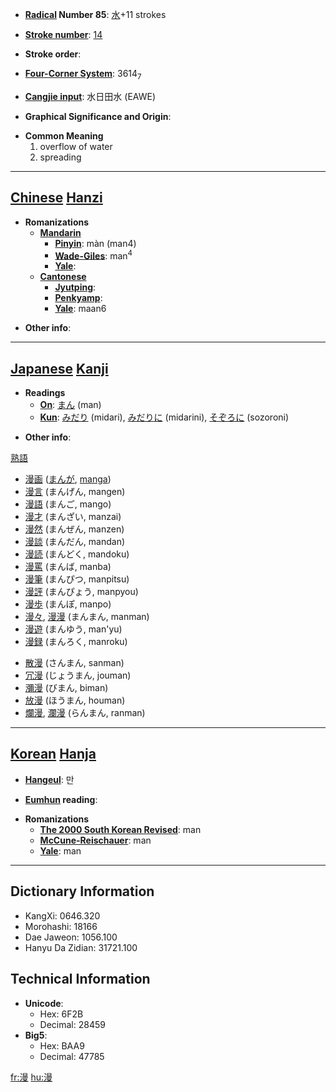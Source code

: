 * '''[[Wiktionary:Chinese radical index| Radical]] Number 85''': [[Wiktionary:Chinese radical index 水|水]]+11 strokes

* '''[[Wiktionary:Chinese total strokes index|Stroke number]]''': [[Wiktionary:Chinese total strokes index 14|14]]

* '''Stroke order''': 

* '''[[Wiktionary:Chinese four corner index|Four-Corner System]]''': 3614<sub>7</sub>

* '''[[Wiktionary:Chinese Cangjie index|Cangjie input]]''': 水日田水 (EAWE)

* '''Graphical Significance and Origin''': 

* '''Common Meaning'''
*#overflow of water
*# spreading


----

==[[Chinese]] [[Hanzi]]==

* '''Romanizations'''
** '''[[Mandarin]]'''
*** '''[[Pinyin]]''': màn (man4)
*** '''[[Wade-Giles]]''': man<sup>4</sup>
*** '''[[Yale]]''': 
** '''[[Cantonese]]'''
*** '''[[Jyutping]]''':
*** '''[[Penkyamp]]''': 
*** '''[[Yale]]''': maan6

* '''Other info''': 

----

==[[Japanese]] [[Kanji]]==

* '''Readings'''
** '''[[On]]''': [[まん]] (man)
** '''[[Kun]]''': [[みだり]] (midari), [[みだりに]] (midarini), [[そぞろに]] (sozoroni)

* '''Other info''':  
;[[熟語]]
*[[漫画]] ([[まんが]], [[manga]])
*[[漫言]] (まんげん, mangen)
*[[漫語]] (まんご, mango)
*[[漫才]] (まんざい, manzai)
*[[漫然]] (まんぜん, manzen)
*[[漫談]] (まんだん, mandan)
*[[漫読]] (まんどく, mandoku)
*[[漫罵]] (まんば, manba)
*[[漫筆]] (まんぴつ, manpitsu)
*[[漫評]] (まんぴょう, manpyou)
*[[漫歩]] (まんぽ, manpo)
*[[漫々]], [[漫漫]] (まんまん, manman)
*[[漫遊]] (まんゆう, man'yu)
*[[漫録]] (まんろく, manroku)

*[[散漫]] (さんまん, sanman)
*[[冗漫]] (じょうまん, jouman)
*[[瀰漫]] (びまん, biman)
*[[放漫]] (ほうまん, houman)
*[[爛漫]], [[瀾漫]] (らんまん, ranman)

----

==[[Korean]] [[Hanja]]==

* '''[[Hangeul]]''': 만

* '''[[Eumhun]] reading''': 

* '''Romanizations'''
** '''[[The 2000 South Korean Revised Romanization|The 2000 South Korean Revised]]''': man
** '''[[McCune-Reischauer]]''': man
** '''[[Yale]]''': man

----

==Dictionary Information==

* KangXi: 0646.320
* Morohashi: 18166
* Dae Jaweon: 1056.100
* Hanyu Da Zidian: 31721.100

==Technical Information==

* '''Unicode''':
** Hex: 6F2B
** Decimal: 28459
* '''Big5''':
** Hex: BAA9
** Decimal: 47785

[[fr:漫]]
[[hu:漫]]